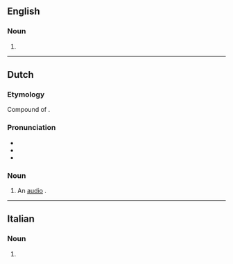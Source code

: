 {{also|audio cassette}}
==English==

===Noun===
{{en-noun}}

# {{alternative form of|en|audio cassette}}

----

==Dutch==

===Etymology===
Compound of {{compound|nl|audio|cassette}}.

===Pronunciation===
* {{IPA|nl|/ˈɑu̯.di.oː.kɑˌsɛ.tə/}}
* {{audio|nl|Nl-audiocassette.ogg|Audio}}
* {{hyphenation|nl|au|dio|cas|set|te}}

===Noun===
{{nl-noun|f|-s|pl2=-en|-}}

# An [[audio]] {{l|en|cassette}}.
#: {{syn|nl|cassette|cassetteband}}

----

==Italian==

===Noun===
{{head|it|noun plural form|g=f}}

# {{plural of|it|audiocassetta}}